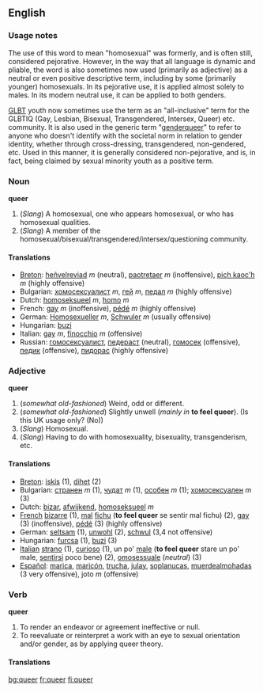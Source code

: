==English==

===Usage notes===
The use of this word to mean "homosexual" was formerly, and is often still, considered pejorative.  However, in the way that all language is dynamic and pliable, the word is also sometimes now used (primarily as adjective) as a neutral or even positive descriptive term, including by some (primarily younger) homosexuals. In its pejorative use, it is applied almost solely to males. In its modern neutral use, it can be applied to both genders.

[[GLBT]] youth now sometimes use the term as an "all-inclusive" term for the GLBTIQ (Gay, Lesbian, Bisexual, Transgendered, Intersex, Queer) etc. community.  It is also used in the generic term "[[genderqueer]]" to refer to anyone who doesn't identify with the societal norm in relation to gender identity, whether through cross-dressing, transgendered, non-gendered, etc.  Used in this manner, it is generally considered non-pejorative, and is, in fact, being claimed by sexual minority youth as a positive term.

===Noun===
'''queer'''

#(''Slang'') A homosexual, one who appears homosexual, or who has homosexual qualities.
#(''Slang'') A member of the homosexual/bisexual/transgendered/intersex/questioning community.

====Translations====

*[[Breton]]: [[heñvelreviad]] ''m'' (neutral), [[paotretaer]] ''m'' (inoffensive), [[pich kaoc'h]] ''m'' (highly offensive)
*Bulgarian: [[хомосексуалист]] ''m'', [[гей]] ''m'', [[педал]] ''m''  (highly offensive)
*Dutch: [[homoseksueel]] ''m'', [[homo]] ''m''
*French: [[gay]] ''m'' (inoffensive), [[pédé]] ''m'' (highly offensive)
*German: [[Homosexueller]] ''m'', [[Schwuler]] ''m'' (usually offensive)
*Hungarian: [[buzi]]
*Italian: [[gay]] ''m'', [[finocchio]] ''m'' (offensive)
*Russian: [[гомосексуалист]], [[педераст]] (neutral), [[гомосек]] (offensive), [[педик]] (offensive), [[пидорас]] (highly offensive)

===Adjective===
'''queer'''

#(''somewhat old-fashioned'') Weird, odd or different.
#(''somewhat old-fashioned'') Slightly unwell (''mainly in'' '''to feel queer''').  (Is this UK usage only? (No))
#(''Slang'') Homosexual.
#(''Slang'') Having to do with homosexuality, bisexuality, transgenderism, etc.

====Translations====

*[[Breton]]: [[iskis]] (1), [[dihet]] (2)
*Bulgarian: [[странен]] ''m'' (1), [[чудат]] ''m'' (1), [[особен]] ''m'' (1); [[хомосексуален]] ''m'' (3)
*Dutch: [[bizar]], [[afwijkend]], [[homoseksueel]] ''m''
*[[French]] [[bizarre]] (1), [[mal]] [[fichu]] ('''to feel queer''' se sentir mal fichu) (2), [[gay]] (3) (inoffensive), [[pédé]] (3) (highly offensive)
*German: [[seltsam]] (1), [[unwohl]] (2), [[schwul]] (3,4 not offensive)
*Hungarian: [[furcsa]] (1), [[buzi]] (3)
*[[Italian]] [[strano]] (1), [[curioso]] (1), un po' [[male]] ('''to feel queer''' stare un po' male, [[sentirsi]] poco bene) (2), [[omosessuale]] (''neutral'') (3)
*[[ Español]]: [[marica]], [[maricón]], [[trucha]], [[julay]], [[soplanucas]], [[muerdealmohadas]] (3 very offensive), joto ''m'' (offensive)

===Verb===
'''queer'''

#To render an endeavor or agreement ineffective or null.
#To reevaluate or reinterpret a work with an eye to sexual orientation and/or gender, as by applying queer theory.
====Translations====

[[bg:queer]]
[[fr:queer]]
[[fi:queer]]